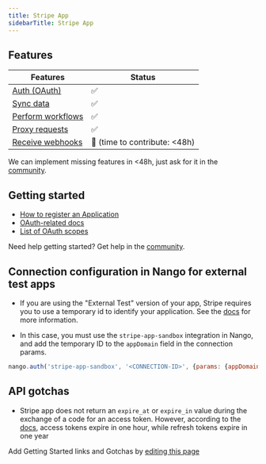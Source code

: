 ```yaml
---
title: Stripe App
sidebarTitle: Stripe App
---
```



<Overview />


## Features

| Features | Status |
| - | - |
| [Auth (OAuth)](/guides/getting-started/authorize-an-api-from-your-app) | ✅ |
| [Sync data](/guides/getting-started/read-from-an-api) | ✅ |
| [Perform workflows](/guides/getting-started/write-to-an-api) | ✅ |
| [Proxy requests](/guides/proxy-requests-to-an-api) | ✅ |
| [Receive webhooks](/guides/receive-webhooks-from-an-api) | 🚫 (time to contribute: &lt;48h) |

<Tip>We can implement missing features in &lt;48h, just ask for it in the [community](https://nango.dev/slack).</Tip>

## Getting started

-   [How to register an Application](https://stripe.com/docs/stripe-apps)
-   [OAuth-related docs](https://stripe.com/docs/stripe-apps/api-authentication/oauth)
-   [List of OAuth scopes](https://stripe.com/docs/stripe-apps/reference/permissions)

<Tip>Need help getting started? Get help in the [community](https://nango.dev/slack).</Tip>

## Connection configuration in Nango for external test apps

- If you are using the "External Test" version of your app, Stripe requires you to use a temporary id to identify your application. See the [docs](https://stripe.com/docs/stripe-apps/api-authentication/oauth#install-app) for more information.

- In this case, you must use the `stripe-app-sandbox` integration in Nango, and add the temporary ID to the `appDomain` field in the connection params.

```js
nango.auth('stripe-app-sandbox', '<CONNECTION-ID>', {params: {appDomain: '<stripe-app-domain>'}});
```

## API gotchas

- Stripe app does not return an `expire_at` or `expire_in` value during the exchange of a code for an access token. However, according to the [docs](https://docs.stripe.com/stripe-apps/api-authentication/oauth#refresh-access-token), access tokens expire in one hour, while refresh tokens expire in one year

<Note>Add Getting Started links and Gotchas by [editing this page](https://github.com/nangohq/nango/tree/master/docs-v2/integrations/all/stripe-app.mdx)</Note>